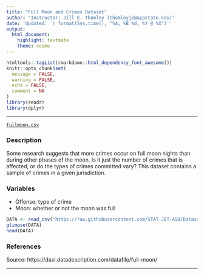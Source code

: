 ```yaml
---
title: "Full Moon and Crimes Dataset"
author: "Instructor: Jill E. Thomley (thomleyje@appstate.edu)"
date: 'Updated: `r format(Sys.time(), "%A, %B %d, %Y @ %X")`'
output: 
  html_document: 
    highlight: textmate
    theme: cosmo
---
```


```r
htmltools::tagList(rmarkdown::html_dependency_font_awesome())
knitr::opts_chunk$set(
  message = FALSE,
  warning = FALSE,
  echo = FALSE,
  comment = NA
)
library(readr)
library(dplyr)
```
<hr>

<i class="fas fa-database"></i> [`fullmoon.csv`](https://raw.githubusercontent.com/STAT-JET-ASU/Datasets/master/Instructor/fullmoon.csv)

### Description

Some research suggests that more crimes occur on full moon nights than during other phases of the moon. Is it just the number of crimes that is affected, or do the types of crimes committed vary? This dataset contains a sample of crimes in a given jurisdiction. 

### Variables

* Offense: type of crime
* Moon: whether or not the moon was full

```r
DATA <- read_csv("https://raw.githubusercontent.com/STAT-JET-ASU/Datasets/master/Instructor/fullmoon.csv")
glimpse(DATA)
head(DATA)
```

### References

Source: https://dasl.datadescription.com/datafile/full-moon/

<hr>
